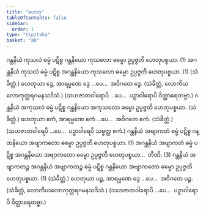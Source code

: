 ```yaml
---
title: "ဟေတု"
tableOfContents: false
sidebar:
  order: 1
type: "tipitaka"
basket: "ab"
---
```



<DynamicBreadcrumb />

<Division number="10">

<Paragraph number="1821">
ဂန္ထနိယံ ကုသလံ ဓမ္မံ ပဋိစ္စ ဂန္ထနိယော ကုသလော ဓမ္မော ဥပ္ပဇ္ဇတိ ဟေတုပစ္စယာ. (1)
</Paragraph>

<Paragraph number="1822">
အဂန္ထနိယံ ကုသလံ ဓမ္မံ ပဋိစ္စ အဂန္ထနိယော ကုသလော ဓမ္မော ဥပ္ပဇ္ဇတိ ဟေတုပစ္စယာ. (1) (သံခိတ္တံ.)
</Paragraph>

</Division>
<Division number="11">

<Paragraph number="1823">
ဟေတုယာ ဒွေ, အာရမ္မဏေ ဒွေ …ပေ…  အဝိဂတေ ဒွေ. (သံခိတ္တံ, လောကိယလောကုတ္တရဂမနသဒိသံ.)
</Paragraph>

<Paragraph number="1824">
(သဟဇာတဝါရောပိ …ပေ…  ပဉှာဝါရောပိ ဝိတ္ထာရေတဗ္ဗာ.)
</Paragraph>

</Division>
<Division number="12">

<Paragraph number="1825">
ဂန္ထနိယံ အကုသလံ ဓမ္မံ ပဋိစ္စ ဂန္ထနိယော အကုသလော ဓမ္မော ဥပ္ပဇ္ဇတိ ဟေတုပစ္စယာ. (သံခိတ္တံ.)
</Paragraph>

</Division>
<Division number="13">

<Paragraph number="1826">
ဟေတုယာ ဧကံ, အာရမ္မဏေ ဧကံ …ပေ…  အဝိဂတေ ဧကံ. (သံခိတ္တံ.)
</Paragraph>

<Paragraph number="1827">
(သဟဇာတဝါရေပိ …ပေ…  ပဉှာဝါရေပိ သဗ္ဗတ္ထ ဧကံ.)
</Paragraph>

</Division>
<Division number="14">

<Paragraph number="1828">
ဂန္ထနိယံ အဗျာကတံ ဓမ္မံ ပဋိစ္စ ဂန္ထနိယော အဗျာကတော ဓမ္မော ဥပ္ပဇ္ဇတိ ဟေတုပစ္စယာ. (1)
</Paragraph>

<Paragraph number="1829">
အဂန္ထနိယံ အဗျာကတံ ဓမ္မံ ပဋိစ္စ အဂန္ထနိယော အဗျာကတော ဓမ္မော ဥပ္ပဇ္ဇတိ ဟေတုပစ္စယာ…  တီဏိ. (3)
</Paragraph>

<Paragraph number="1830">
ဂန္ထနိယံ အဗျာကတဉ္စ အဂန္ထနိယံ အဗျာကတဉ္စ ဓမ္မံ ပဋိစ္စ ဂန္ထနိယော အဗျာကတော ဓမ္မော ဥပ္ပဇ္ဇတိ ဟေတုပစ္စယာ. (1) (သံခိတ္တံ.)
</Paragraph>

</Division>
<Division number="15">

<Paragraph number="1831">
ဟေတုယာ ပဉ္စ, အာရမ္မဏေ ဒွေ …ပေ…  အဝိဂတေ ပဉ္စ. (သံခိတ္တံ, လောကိယလောကုတ္တရဂမနသဒိသံ.)
</Paragraph>

<Paragraph number="1832">
(သဟဇာတဝါရောပိ …ပေ…  ပဉှာဝါရောပိ ဝိတ္ထာရေတဗ္ဗာ.)
</Paragraph>
</Division>